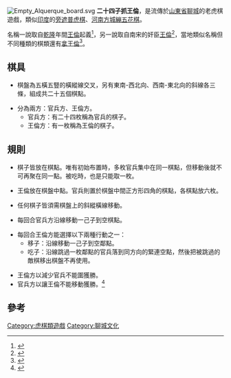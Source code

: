 [[File:Empty_Alquerque_board.svg|thumb]]
'''二十四子抓王倫'''，是流傳於[[山東省|山東省]][[聊城|聊城]]的老虎棋遊戲，類似[[印度|印度]]的[[旁遮普虎棋|旁遮普虎棋]]、[[河南|河南]][[方城|方城]][[繃五花棋|繃五花棋]]。

名稱一說取自[[乾隆|乾隆]]年間[[王倫_(清)|王倫]]起義<ref>{{Cite web |url=http://www.lcxw.cn/Html/zlhj/0661922532092533.html |title=赵仲田：运河民间歌谣咏叹者（组图）一位民间非物质文化遗产抢救保护者的挚着追求 |accessdate=2012-02-28 |archive-date=2012-11-11 |archive-url=https://web.archive.org/web/20121111234057/http://www.lcxw.cn/Html/zlhj/0661922532092533.html |dead-url=no }}</ref>，另一說取自南宋的奸臣[[王倫_(南宋)|王倫]]<ref>{{Cite web |url=http://sd.infobase.gov.cn/bin/mse.exe?seachword=&K=cg4&A=16&rec=8&run=13 |title=卧佛寺长老演绎战棋——“拿王伦” |accessdate=2012-04-10 |archive-date=2012-07-16 |archive-url=https://archive.is/20120716105517/http://sd.infobase.gov.cn/bin/mse.exe?seachword=&K=cg4&A=16&rec=8&run=13 |dead-url=no }}</ref>，當地類似名稱但不同種類的棋類還有[[拿王倫|拿王倫]]<ref>{{Cite web |url=http://big5.chinanews.com:89/cul/2012/09-04/4157005.shtml |title=魯西民間棋類遊戲“拿王倫”：源出清朝農民起義 |accessdate=2012-11-12 |archive-date=2015-04-17 |archive-url=https://web.archive.org/web/20150417014520/http://big5.chinanews.com:89/cul/2012/09-04/4157005.shtml |dead-url=no }}</ref>。

==棋具==

*棋盤為五橫五豎的橫縱線交叉，另有東南-西北向、西南-東北向的斜線各三條，組成共二十五個棋點。

*分為兩方：官兵方、王倫方。
**官兵方：有二十四枚稱為官兵的棋子。
**王倫方：有一枚稱為王倫的棋子。

==規則==

*棋子皆放在棋點。唯有初始布置時，多枚官兵集中在同一棋點，但移動後就不可再聚在同一點。被吃時，也是只能取一枚。

*王倫放在棋盤中點。官兵則置於棋盤中間正方形四角的棋點，各棋點放六枚。

*任何棋子皆須需棋盤上的斜縱橫線移動。

*每回合官兵方沿線移動一己子到空棋點。

*每回合王倫方能選擇以下兩種行動之一：
**移子：沿線移動一己子到空鄰點。
**吃子：沿線跳過一枚鄰點的官兵落到同方向的緊連空點，然後把被跳過的敵棋移出棋盤不再使用。

*王倫方以減少官兵不能圍獲勝。
*官兵方以讓王倫不能移動獲勝。<ref>{{Cite web |url=http://www.lcxw.cn/html/discoverylc/0781411174553575.html |title=乡村风情之四地头棋：传承二百余年的益智游戏 |accessdate=2012-02-28 |archive-date=2014-03-05 |archive-url=https://web.archive.org/web/20140305202853/http://www.lcxw.cn/html/discoverylc/0781411174553575.html |dead-url=no }}</ref>

==參考==
<div class="references-small">
<references/>
</div>


[[Category:虎棋類遊戲|Category:虎棋類遊戲]]
[[Category:聊城文化|Category:聊城文化]]